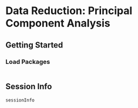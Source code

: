 # Data Reduction: Principal Component Analysis {#sec-pca}

## Getting Started {#sec-pcaGettingStarted}

### Load Packages {#sec-pcaLoadPackages}

```r

```

::: {.content-visible when-format="html"}

## Session Info {#sec-pcaSessionInfo}

```r
sessionInfo
```

:::
